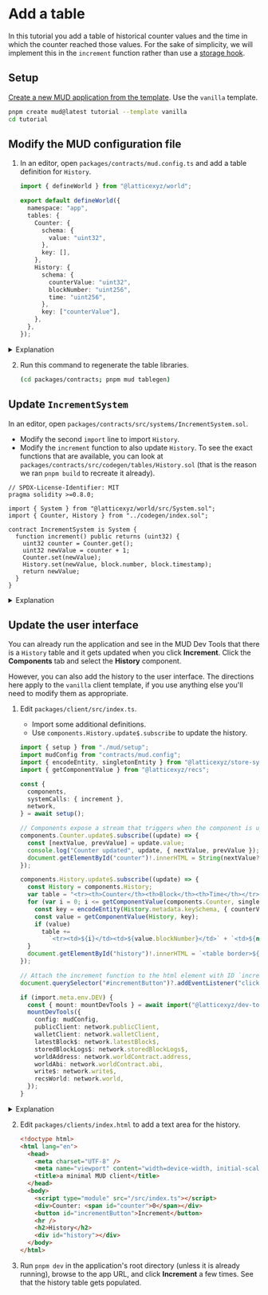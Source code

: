 
# Add a table

In this tutorial you add a table of historical counter values and the time in which the counter reached those values.
For the sake of simplicity, we will implement this in the `increment` function rather than use a [storage hook](/store/table-hooks).

## Setup

[Create a new MUD application from the template](/quickstart).
Use the `vanilla` template.

```sh copy
pnpm create mud@latest tutorial --template vanilla
cd tutorial
```

## Modify the MUD configuration file

1. In an editor, open `packages/contracts/mud.config.ts` and add a table definition for `History`.

   <CollapseCode>

   ```ts filename="mud.config.ts" showLineNumbers copy {12-19}
   import { defineWorld } from "@latticexyz/world";

   export default defineWorld({
     namespace: "app",
     tables: {
       Counter: {
         schema: {
           value: "uint32",
         },
         key: [],
       },
       History: {
         schema: {
           counterValue: "uint32",
           blockNumber: "uint256",
           time: "uint256",
         },
         key: ["counterValue"],
       },
     },
   });
   ```

   </CollapseCode>

<details>
<summary>Explanation</summary>

A MUD table is a [key-value database](https://en.wikipedia.org/wiki/Key%E2%80%93value_database).
The [schema](/store/data-model) includes all the fields in the key and the value, along with their types.

To distinguish between the key fields and value fields the `key` field includes a list of fields that are part of the key.

| Field        | Type    | Part of the |
| ------------ | ------- | ----------- |
| counterValue | uint32  | Key         |
| blockNumber  | uint256 | Value       |
| time         | uint256 | Value       |

</details>

2. Run this command to regenerate the table libraries.

   ```sh copy
   (cd packages/contracts; pnpm mud tablegen)
   ```

## Update `IncrementSystem`

In an editor, open `packages/contracts/src/systems/IncrementSystem.sol`.

- Modify the second `import` line to import `History`.
- Modify the `increment` function to also update `History`.
  To see the exact functions that are available, you can look at `packages/contracts/src/codegen/tables/History.sol` (that is the reason we ran `pnpm build` to recreate it already).

<CollapseCode>

```solidity filename="IncrementSystem.sol" copy showLineNumbers {5, 12}
// SPDX-License-Identifier: MIT
pragma solidity >=0.8.0;

import { System } from "@latticexyz/world/src/System.sol";
import { Counter, History } from "../codegen/index.sol";

contract IncrementSystem is System {
  function increment() public returns (uint32) {
    uint32 counter = Counter.get();
    uint32 newValue = counter + 1;
    Counter.set(newValue);
    History.set(newValue, block.number, block.timestamp);
    return newValue;
  }
}
```

</CollapseCode>

<details>
<summary>Explanation</summary>

```solidity
import { Counter, History } from "../codegen/index.sol";
```

Import the new table.

```solidity
History.set(newValue, block.number, block.timestamp);
```

Set the value.
All MUD tables have a `<table>.set` function with the parameters being the key fields in order and then the value schema fields in order.

</details>

## Update the user interface

You can already run the application and see in the MUD Dev Tools that there is a `History` table and it gets updated when you click **Increment**.
Click the **Components** tab and select the **History** component.

However, you can also add the history to the user interface.
The directions here apply to the `vanilla` client template, if you use anything else you'll need to modify them as appropriate.

1. Edit `packages/client/src/index.ts`.

   - Import some additional definitions.
   - Use `components.History.update$.subscribe` to update the history.

   <CollapseCode>

   ```ts filename="index.ts" copy showLineNumbers {3-4,19-30}
   import { setup } from "./mud/setup";
   import mudConfig from "contracts/mud.config";
   import { encodeEntity, singletonEntity } from "@latticexyz/store-sync/recs";
   import { getComponentValue } from "@latticexyz/recs";

   const {
     components,
     systemCalls: { increment },
     network,
   } = await setup();

   // Components expose a stream that triggers when the component is updated.
   components.Counter.update$.subscribe((update) => {
     const [nextValue, prevValue] = update.value;
     console.log("Counter updated", update, { nextValue, prevValue });
     document.getElementById("counter")!.innerHTML = String(nextValue?.value ?? "unset");
   });

   components.History.update$.subscribe((update) => {
     const History = components.History;
     var table = "<tr><th>Counter</th><th>Block</th><th>Time</th></tr>";
     for (var i = 0; i <= getComponentValue(components.Counter, singletonEntity).value; i++) {
       const key = encodeEntity(History.metadata.keySchema, { counterValue: i });
       const value = getComponentValue(History, key);
       if (value)
         table +=
           `<tr><td>${i}</td><td>${value.blockNumber}</td>` + `<td>${new Date(Number(value.time) * 1000)}</td></tr>\n`;
     }
     document.getElementById("history")!.innerHTML = `<table border>${table}</table>`;
   });

   // Attach the increment function to the html element with ID `incrementButton` (if it exists)
   document.querySelector("#incrementButton")?.addEventListener("click", increment);

   if (import.meta.env.DEV) {
     const { mount: mountDevTools } = await import("@latticexyz/dev-tools");
     mountDevTools({
       config: mudConfig,
       publicClient: network.publicClient,
       walletClient: network.walletClient,
       latestBlock$: network.latestBlock$,
       storedBlockLogs$: network.storedBlockLogs$,
       worldAddress: network.worldContract.address,
       worldAbi: network.worldContract.abi,
       write$: network.write$,
       recsWorld: network.world,
     });
   }
   ```

   </CollapseCode>

<details>

<summary>Explanation</summary>

```typescript
components.History.update$.subscribe((update) => {
```

Register a function to be called when the `History` component changes.

```typescript
  const History = components.History;
  var table = "<tr><th>Counter</th><th>Block</th><th>Time</th></tr>";
  for(var i=0; i<=getComponentValue(components.Counter,singletonEntity).value; i++) {
```

To get the value of a component we use `getComponentValue` (or `getComponentValueStrict` if we want to throw an error if the value is not found).
This function gets a component and a key.
In the case of a singleton there is no key, so we use `singletonEntity`.
The returned value includes multiple fields, but here we only care about the value.

```typescript
const key = encodeEntity(History.metadata.keySchema, { counterValue: i });
const value = getComponentValue(History, key);
```

Reading a value from a table that has keys is a two-step process:

1. Use `encodeEntity` to get the key.
2. Use `getComponentValue` to get the value tied to that key.

```typescript
if (value)
  table += `<tr><td>${i}</td><td>${value.blockNumber}</td>` + `<td>${new Date(Number(value.time) * 1000)}</td></tr>\n`;
```

If there is a value, add a line to the table.

Solidity uses [Unix time](https://en.wikipedia.org/wiki/Unix_time).
JavaScript uses a similar system, but it measures times in milliseconds.
So to get a readable date, we take the time (which is a [`BigInt`](https://developer.mozilla.org/en-US/docs/Web/JavaScript/Reference/Global_Objects/BigInt)), multiply it by a thousand, and then convert it to a [`Date`](https://developer.mozilla.org/en-US/docs/Web/JavaScript/Reference/Global_Objects/Date) object.

```typescript
  }
  document.getElementById("history")!.innerHTML = `<table border>${table}</table>`
});
```

Set the internal HTML of the `history` HTML tag.
Notice the exclamation mark (`!`).
`document.getElementById` may return either a tag that can be changed, or an empty value (if the parameter is not an id of any of the HTML tags).
We know that `history` exists in the HTML, but the TypeScript compiler does not.
This exclamation point tells the compiler that it's OK, there will be a real value there.
[See here for additional information](https://blog.logrocket.com/understanding-exclamation-mark-typescript/).

</details>

2. Edit `packages/clients/index.html` to add a text area for the history.

   <CollapseCode>

   ```html filename="index.html" copy showLineNumbers {12-17}
   <!doctype html>
   <html lang="en">
     <head>
       <meta charset="UTF-8" />
       <meta name="viewport" content="width=device-width, initial-scale=1.0" />
       <title>a minimal MUD client</title>
     </head>
     <body>
       <script type="module" src="/src/index.ts"></script>
       <div>Counter: <span id="counter">0</span></div>
       <button id="incrementButton">Increment</button>
       <hr />
       <h2>History</h2>
       <div id="history"></div>
     </body>
   </html>
   ```

   </CollapseCode>

1. Run `pnpm dev` in the application's root directory (unless it is already running), browse to the app URL, and click **Increment** a few times.
   See that the history table gets populated.
